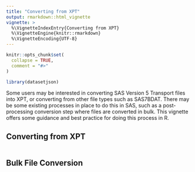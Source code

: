 ```yaml
---
title: "Converting from XPT"
output: rmarkdown::html_vignette
vignette: >
  %\VignetteIndexEntry{Converting from XPT}
  %\VignetteEngine{knitr::rmarkdown}
  %\VignetteEncoding{UTF-8}
---
```


```r
knitr::opts_chunk$set(
  collapse = TRUE,
  comment = "#>"
)
```

```r
library(datasetjson)
```

Some users may be interested in converting SAS Version 5 Transport files into XPT, or converting from other file types such as SAS7BDAT. There may be some existing processes in place to do this in SAS, such as a post-processing conversion step where files are converted in bulk. This vignette offers some guidance and best practice for doing this process in R. 

## Converting from XPT

```r

```



## Bulk File Conversion
